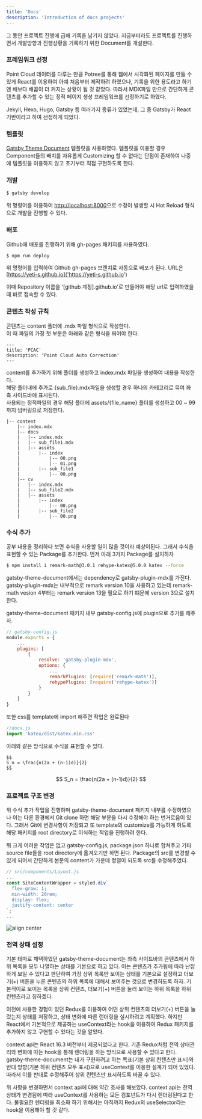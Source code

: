 ```yaml
---
title: 'Docs'
description: 'Introduction of docs projects'
---
```


그 동안 프로젝트 진행에 급해 기록을 남기지 않았다. 지금부터라도 프로젝트를 진행하면서 개발방향과 진행상황을 기록하기 위한 Document를 개설한다.

### 프레임워크 선정
Point Cloud 데이터를 다루는 만큼 Potree를 통해 웹에서 시각화된 페이지를 만들 수 있게 React를 이용하여 아예 처음부터 제작하려 하였으나, 기록을 위한 용도라고 하기엔 배보다 배꼽이 더 커지는 상황이 될 것 같았다. 따라서 MDX파일 만으로 간단하게 콘텐츠를 추가할 수 있는 정적 페이지 생성 프레임워크를 선정하기로 하였다.

Jekyll, Hexo, Hugo, Gatsby 등 여러가지 종류가 있었는데, 그 중 Gatsby가 React 기반이라고 하여 선정하게 되었다.

### 템플릿
[Gatsby Theme Document]('https://github.com/codebushi/gatsby-theme-document-example') 템플릿을 사용하였다. 템플릿을 이용할 경우 Component들의 배치를 자유롭게 Customizing 할 수 없다는 단점이 존재하여 나중에 템플릿을 이용하지 않고 초기부터 직접 구현하도록 한다.

### 개발
```sh
$ gatsby develop
```
위 명령어를 이용하여 [http://localhost:8000]('http://localhost:8000')으로 수정이 발생할 시 Hot Reload 형식으로 개발을 진행할 수 있다.

### 배포
Github에 배포를 진행하기 위해 gh-pages 패키지를 사용하였다.
```sh
$ npm run deploy
```
위 명령어를 입력하여 Github gh-pages 브랜치로 자동으로 배포가 된다. URL은 [https://yeti-s.github.io]('https://yeti-s.github.io')

이때 Repository 이름을 '[github 계정].github.io'로 만들어야 해당 url로 입력하였을 때 바로 접속할 수 있다.


### 콘텐츠 작성 규칙
콘텐츠는 content 폴더에 .mdx 파일 형식으로 작성한다.  
이 때 파일의 가장 첫 부분은 아래와 같은 형식을 띄어야 한다.
```
---
title: 'PCAC'
description: 'Point Cloud Auto Correction'
---
```
content를 추가하기 위해 폴더를 생성하고 index.mdx 파일을 생성하여 내용을 작성한다.  
해당 폴더내에 추가로 {sub_file}.mdx파일을 생성할 경우 하나의 카테고리로 묶여 좌측 사이드바에 표시된다.  
사용되는 정적파일의 경우 해당 폴더에 assets/{file_name} 폴더를 생성하고 00 ~ 99 까지 넘버링으로 저장한다.
```
|-- content
    |-- index.mdx
    |-- docs
    |   |-- index.mdx
    |   |-- sub_file1.mdx
    |   |-- assets
    |       |-- index
    |           |-- 00.png
    |           |-- 01.png
    |       |-- sub_file1
    |           |-- 00.png
    |-- cv
    |   |-- index.mdx
    |   |-- sub_file2.mdx
    |   |-- assets
    |       |-- index
    |           |-- 00.png
    |       |-- sub_file2
    |           |-- 00.png
```



### 수식 추가
공부 내용을 정리하다 보면 수식을 사용할 일이 많을 것이라 예상이된다.
그래서 수식을 표현할 수 있는 Package를 추가한다.
먼저 아래 3가지 Package를 설치하자
```sh
$ npm install i remark-math@3.0.1 rehype-katex@5.0.0 katex --force
```
gatsby-theme-document에서는 dependency로 gatsby-plugin-mdx를 가진다.
gatsby-plugin-mdx는 내부적으로 remark version 10을 사용하고 있는데 remark-math vesion 4부터는 remark version 13을 필요로 하기 떄문에 version 3으로 설치한다.

gatsby-theme-document 패키지 내부 gatsby-config.js에 plugin으로 추가를 해주자.
```js
// gatsby-config.js
module.exports = {
    ...
    plugins: [
        {
            resolve: 'gatsby-plugin-mdx',
            options: {
                ...
                remarkPlugins: [require('remark-math')],
                rehypePlugins: [require('rehype-katex')]
            }
        }
    ]
}
```
또한 css를 template에 import 해주면 작업은 완료된다
```js
//docs.js
import 'katex/dist/katex.min.css'
```

아래와 같은 방식으로 수식을 표현할 수 있다.
```
$$
S_n = \frac{n(2a + (n-1)d)}{2}
$$
```
$$
S_n = \frac{n(2a + (n-1)d)}{2}
$$

### 프로젝트 구조 변경
위 수식 추가 작업을 진행하며 gatsby-theme-document 패키지 내부를 수정하였으나 이는 다른 환경에서 Git clone 하면 해당 부분을 다시 수정해야 하는 번거로움이 있다.
그래서 Git에 변경사항이 저장되고 또 template의 customize를 가능하게 하도록 해당 패키지를 root directory로 이식하는 작업을 진행하려 한다.

뭐 크게 어려운 작업은 없고 gatsby-config.js, package.json 하나로 합쳐주고 기타 source file들을 root directory에 옮겨오기만 하면 된다.
Package의 src를 변경할 수 있게 되어서 간단하게 본문의 content가 가운데 정렬이 되도록 src를 수정해주었다.
```js
// src/components/Layout.js
...
const SiteContentWrapper = styled.div`
  flex-grow: 1;
  min-width: 20rem;
  display: flex;
  justify-content: center
`;
...
```

![align center](assets/index/00.PNG)

### 전역 상태 설정
기본 테마로 채택하였던 gatsby-theme-document는 좌측 사이드바의 콘텐츠에서 하위 목록을 모두 나열하는 상태를 기본으로 하고 있다.
이는 콘텐츠가 추가됨에 따라 난잡하게 보일 수 있다고 판단하여 가장 상위 목록만 보이는 상태를 기본으로 설정하고 더보기(+) 버튼을 누른 콘텐츠의 하위 목록에 대해서 보여주는 것으로 변경하도록 하자.
기본적이로 보이는 목록을 상위 컨텐츠, 더보기(+) 버튼을 눌러 보이는 하위 목록을 하위 컨텐츠라고 칭하겠다.

이전에 사용한 경험이 있던 Redux를 이용하여 어떤 상위 컨텐츠의 더보기(+) 버튼을 눌렀는지 상태를 저장하고, 상태 변화에 따른 랜더링을 실시하려고 계획했다.
하지만 React에서 기본적으로 제공하는 useContext라는 hook을 이용하여 Redux 패키지를 추가하지 않고 구현할 수 있다는 것을 알았다.

context api는 React 16.3 버전부터 제공되었다고 한다.
기존 Redux처럼 전역 상태관리와 변화에 따는 hook을 통해 렌더링을 하는 방식으로 사용할 수 있다고 한다.
gatsby-theme-document는 내가 구현하려고 하는 목표(기본 상위 컨텐츠만 표시)와 반대 방향(기본 하위 컨텐츠 모두 표시)으로 useContext를 이용한 설계가 되어 있었다.
따라서 이를 반대로 수정해주어 상위 컨텐츠만 표시하도록 바꿀 수 있다.

위 사항을 변경하면서 context api에 대해 약간 조사를 해보았다.
context api는 전역 상태가 변경됨에 따라 useContext를 사용하는 모든 컴포넌트가 다시 렌더링된다고 한다.
불필요한 렌더링을 최소화 하기 위해서는 아직까지 Redux의 useSelector라는 hook을 이용해야 할 것 같다.


